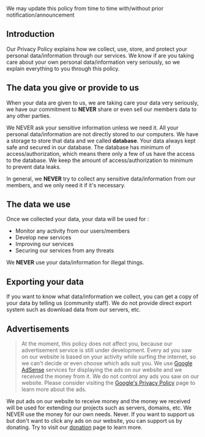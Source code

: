 
<Callout type="info" emoji="ℹ️">
    We may update this policy from time to time with/without prior notification/announcement
</Callout>

## Introduction
Our Privacy Policy explains how we collect, use, store, and protect your personal data/information through our services. We know if are you taking care about your own personal data/information very seriously, so we explain everything to you through this policy.

## The data you give or provide to us
When your data are given to us, we are taking care your data very seriously, we have our commitment to **NEVER** share or even sell our members data to any other parties. 

We NEVER ask your sensitive information unless we need it. All your personal data/information are not directly stored to our computers. We have a storage to store that data and we called **database**.
Your data always kept safe and secured in our database. The database has minimum of access/authorization, which means there only a few of us have the access to the database.
We keep the amount of access/authorization to minimum to prevent data leaks.

In general, we **NEVER** try to collect any sensitive data/information from our members, and we only need it if it's necessary.

## The data we use
Once we collected your data, your data will be used for :
- Monitor any activity from our users/members
- Develop new services
- Improving our services
- Securing our services from any threats

We **NEVER** use your data/information for illegal things.

## Exporting your data
If you want to know what data/information we collect, you can get a copy of your data by telling us (community staff). We do not provide direct export system such as download data from our servers, etc.

## Advertisements
> At the moment, this policy does not affect you, because our advertisement service is still under development.
Every ad you saw on our website is based on your activity while surfing the internet, so we can't decide or even choose which ads suit you. We use [Google AdSense](https://adsense.google.com/start/) services for displaying the ads on our website and we received the money from it.
We do not control any ads you saw on our website. Please consider visiting the [Google's Privacy Policy](https://policies.google.com/policy) page to learn more about the ads.

We put ads on our website to receive money and the money we received will be used for extending our projects such as servers, domains, etc. We NEVER use the money for our own needs. Never.
If you want to support us but don't want to click any ads on our website, you can support us by donating. Try to visit our [donation](/support) page to learn more.
